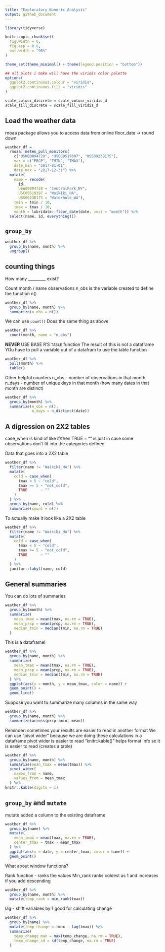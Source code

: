 ```yaml
---
title: "Exploratory Numeric Analysis"
output: github_document
---
```

```r
library(tidyverse)

knitr::opts_chunk$set(
  fig.width = 6,
  fig.asp = 0.6,
  out.width = "90%"
)

theme_set(theme_minimal() + theme(legend.position = "bottom"))

## all plots i make will have the viridis color palette
options(
  ggplot2.continuous.colour = "viridis",
  ggplot2.continuous.fill = "viridis"
)

scale_colour_discrete = scale_colour_viridis_d
scale_fill_discrete = scale_fill_viridis_d

```


## Load the weather data

rnoaa package allows you to access data from online
floor_date -> round down
```r
weather_df = 
  rnoaa::meteo_pull_monitors(
    c("USW00094728", "USC00519397", "USS0023B17S"),
    var = c("PRCP", "TMIN", "TMAX"), 
    date_min = "2017-01-01",
    date_max = "2017-12-31") %>%
  mutate(
    name = recode(
      id, 
      USW00094728 = "CentralPark_NY", 
      USC00519397 = "Waikiki_HA",
      USS0023B17S = "Waterhole_WA"),
    tmin = tmin / 10,
    tmax = tmax / 10,
    month = lubridate::floor_date(date, unit = "month")) %>%
  select(name, id, everything())
```

## `group_by`

```r
weather_df %>% 
  group_by(name, month) %>% 
  ungroup()
```

## counting things
How many _________ exist?

Count month / name observations
n_obs is the variable created to define the function n()
```r
weather_df %>% 
  group_by(name, month) %>% 
  summarize(n_obs = n())
```

We can use `count()`
Does the same thing as above
```r
weather_df %>% 
  count(month, name = "n_obs")
```

 **NEVER** USE BASE R'S `TABLE` function
The result of this is not a dataframe
YOu have to pull a variable out of a datafram to use the table function
```r
weather_df %>% 
  pull(month) %>% 
  table()
```
 
Other helpful counters
n_obs - number of observations in that month
n_days - number of unique days in that month (how many dates in that month are distinct)
```r
weather_df %>% 
  group_by(month) %>% 
  summarize(n_obs = n(),
            n_days = n_distinct(date))
```

## A digression on 2X2 tables 
case_when is kind of like if/then
TRUE ~ "" is just in case some observations don't fit into the categories defined

Data that goes into a 2X2 table
```r
weather_df %>% 
  filter(name != "Waikiki_HA") %>% 
  mutate(
    cold = case_when(
      tmax < 5 ~ "cold",
      tmax >= 5 ~ "not_cold",
      TRUE      ~ ""
    )
  ) %>% 
  group_by(name, cold) %>% 
  summarize(count = n())
```

To actually make it look like a 2X2 table
```r

weather_df %>% 
  filter(name != "Waikiki_HA") %>% 
  mutate(
    cold = case_when(
      tmax < 5 ~ "cold",
      tmax >= 5 ~ "not_cold",
      TRUE      ~ ""
    )
  ) %>% 
  janitor::tabyl(name, cold)
```

## General summaries 

You can do lots of summaries

```r
weather_df %>% 
  group_by(month) %>% 
  summarize(
    mean_tmax = mean(tmax, na.rm = TRUE), 
    mean_prcp = mean(prcp, na.rm = TRUE),
    median_tmin = median(tmin, na.rm = TRUE)
  )
```

This is a dataframe!

```r
weather_df %>% 
  group_by(name, month) %>% 
  summarize(
    mean_tmax = mean(tmax, na.rm = TRUE), 
    mean_prcp = mean(prcp, na.rm = TRUE),
    median_tmin = median(tmin, na.rm = TRUE)
  ) %>% 
  ggplot(aes(x = month, y = mean_tmax, color = name)) +
  geom_point() +
  geom_line()
```

Suppose you want to summarize many columns in the same way

```r
weather_df %>% 
  group_by(name, month) %>% 
  summarize(across(prcp:tmin, mean))

```

Reminder: sometimes your results are easier to read in another format
We can use "pivot wider" because we are doing these calculations in a dataframe
pivot wider is easier to read
"knitr::kable()" helps format info so it is easier to read (creates a table)
```r
weather_df %>% 
  group_by(name, month) %>% 
  summarize(mean_tmax = mean(tmax)) %>% 
  pivot_wider(
    names_from = name,
    values_from = mean_tmax
  ) %>% 
knitr::kable(digits = 1)
```

## `group_by` and `mutate`

mutate added a column to the existing dataframe

```r
weather_df %>% 
  group_by(name) %>% 
  mutate(
    mean_tmax = mean(tmax, na.rm = TRUE),
    center_tmax = tmax - mean_tmax
  ) %>% 
  ggplot(aes(x = date, y = center_tmax, color = name)) +
  geom_point()
```


What about window functions?

Rank function - ranks the values
Min_rank ranks coldest as 1 and increases
if you add descending 
```r
weather_df %>% 
  group_by(name, month) %>% 
  mutate(temp_rank = min_rank(tmax))
```

lag - shift variables by 1
good for calculating change

```r
weather_df %>% 
  group_by(name) %>% 
  mutate(temp_change = tmax - lag(tmax)) %>% 
  summarize(
    temp_change_max = max(temp_change, na.rm = TRUE),
    temp_change_sd = sd(temp_change, na.rm = TRUE)
  )
```

